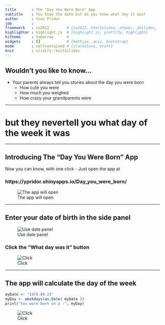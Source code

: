 ```yaml
---
title       : The "Day You Were Born" App
subtitle    : You know the date but do you know what day it was?
author      : Yoav Pridor
job         : 
framework   : io2012        # {io2012, html5slides, shower, dzslides, ...}
highlighter : highlight.js  # {highlight.js, prettify, highlight}
hitheme     : tomorrow      # 
widgets     : []            # {mathjax, quiz, bootstrap}
mode        : selfcontained # {standalone, draft}
knit        : slidify::knit2slides
---
```


## Wouldn't you like to know...

* Your parents always tell you stories about the day you were born
  - How cute you were
  - How much you weighed
  - How crazy your grandparents were
  
---

# but they nevertell you what day of the week it was

--- 

## Introducing The "Day You Were Born" App

Now you can know, with one click
 - Just open the app at
 
### https://ypridor.shinyapps.io/Day_you_were_born/

![The app will open](C://Users//yoav.BUZZILLA//Documents//ypridor//assets//img//img1.jpg)


---

## Enter your date of birth in the side panel

![Use date panel](C://Users//yoav.BUZZILLA//Documents//ypridor//assets//img//img2.jpg)


### Click the "What day was it" button

![Click](C://Users//yoav.BUZZILLA//Documents//ypridor//assets//img//img4.jpg)

---

## The app will calculate the day of the week

```r
myDate <- "1978-09-25"
myDay <- weekdays(as.Date( myDate ))
print("You were born on a :", myDay)
```

![Click](C://Users//yoav.BUZZILLA//Documents//ypridor//assets//img//img3.jpg)




